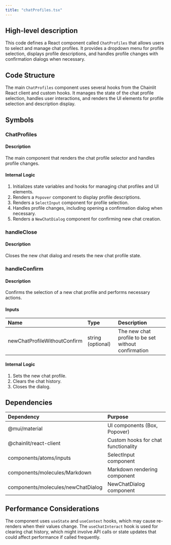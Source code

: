 ```yaml
---
title: "chatProfiles.tsx"
---
```


## High-level description
This code defines a React component called `ChatProfiles` that allows users to select and manage chat profiles. It provides a dropdown menu for profile selection, displays profile descriptions, and handles profile changes with confirmation dialogs when necessary.

## Code Structure
The main `ChatProfiles` component uses several hooks from the Chainlit React client and custom hooks. It manages the state of the chat profile selection, handles user interactions, and renders the UI elements for profile selection and description display.

## Symbols

### ChatProfiles
#### Description
The main component that renders the chat profile selector and handles profile changes.

#### Internal Logic
1. Initializes state variables and hooks for managing chat profiles and UI elements.
2. Renders a `Popover` component to display profile descriptions.
3. Renders a `SelectInput` component for profile selection.
4. Handles profile changes, including opening a confirmation dialog when necessary.
5. Renders a `NewChatDialog` component for confirming new chat creation.

### handleClose
#### Description
Closes the new chat dialog and resets the new chat profile state.

### handleConfirm
#### Description
Confirms the selection of a new chat profile and performs necessary actions.

#### Inputs
| Name | Type | Description |
|:-----|:-----|:------------|
| newChatProfileWithoutConfirm | string (optional) | The new chat profile to be set without confirmation |

#### Internal Logic
1. Sets the new chat profile.
2. Clears the chat history.
3. Closes the dialog.

## Dependencies
| Dependency | Purpose |
|:-----------|:--------|
| @mui/material | UI components (Box, Popover) |
| @chainlit/react-client | Custom hooks for chat functionality |
| components/atoms/inputs | SelectInput component |
| components/molecules/Markdown | Markdown rendering component |
| components/molecules/newChatDialog | NewChatDialog component |

## Performance Considerations
The component uses `useState` and `useContext` hooks, which may cause re-renders when their values change. The `useChatInteract` hook is used for clearing chat history, which might involve API calls or state updates that could affect performance if called frequently.